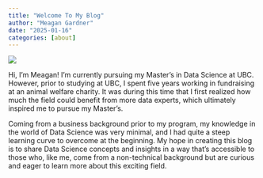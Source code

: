 ```yaml
---
title: "Welcome To My Blog"
author: "Meagan Gardner"
date: "2025-01-16"
categories: [about]
---
```


![](thumbnail.jpg)
 
Hi, I'm Meagan! I'm currently pursuing my Master’s in Data Science at UBC. However, prior to studying at UBC, I spent five years working in fundraising at an animal welfare charity. It was during this time that I first realized how much the field could benefit from more data experts, which ultimately inspired me to pursue my Master’s.
  
Coming from a business background prior to my program, my knowledge in the world of Data Science was very minimal, and I had quite a steep learning curve to overcome at the beginning. My hope in creating this blog is to share Data Science concepts and insights in a way that’s accessible to those who, like me, come from a non-technical background but are curious and eager to learn more about this exciting field.
